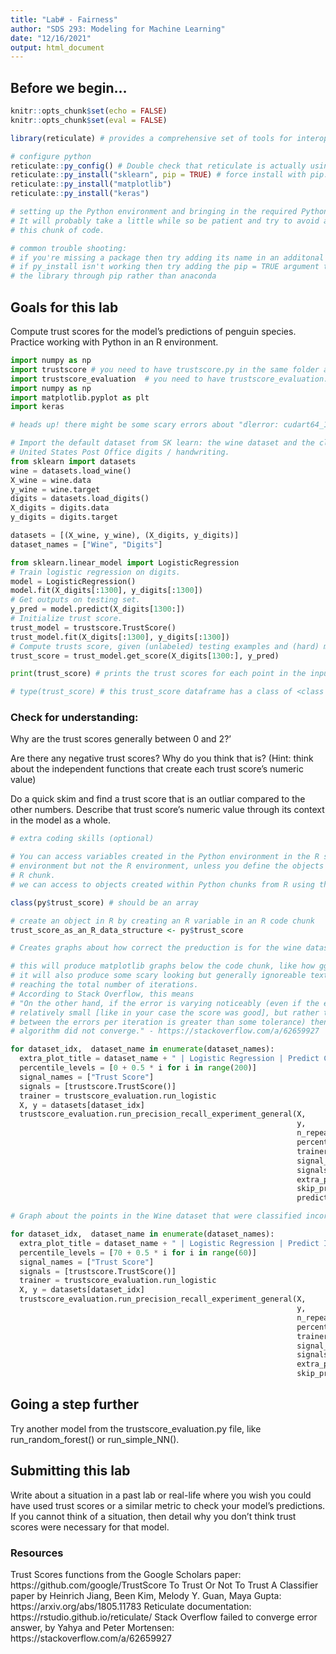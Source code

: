 ```yaml
---
title: "Lab# - Fairness"
author: "SDS 293: Modeling for Machine Learning"
date: "12/16/2021"
output: html_document
---
```


## Before we begin...

```r
knitr::opts_chunk$set(echo = FALSE)
knitr::opts_chunk$set(eval = FALSE)

```


```r

library(reticulate) # provides a comprehensive set of tools for interoperability between Python and R.

```

```r
# configure python
reticulate::py_config() # Double check that reticulate is actually using your new conda env.
reticulate::py_install("sklearn", pip = TRUE) # force install with pip. sklearn wasn't coming up via anaconda.
reticulate::py_install("matplotlib")
reticulate::py_install("keras")

# setting up the Python environment and bringing in the required Python packages is important.
# It will probably take a little while so be patient and try to avoid accidentally running
# this chunk of code.

# common trouble shooting:
# if you're missing a package then try adding its name in an additonal line of py_install
# if py_install isn't working then try adding the pip = TRUE argument to try installing
# the library through pip rather than anaconda
```

## Goals for this lab
Compute trust scores for the model's predictions of penguin species.
Practice working with Python in an R environment.


```python
import numpy as np
import trustscore # you need to have trustscore.py in the same folder as this .Rmd file to import it
import trustscore_evaluation  # you need to have trustscore_evaluation.py in the same folder as this .Rmd file to import it
import numpy as np
import matplotlib.pyplot as plt
import keras

# heads up! there might be some scary errors about "dlerror: cudart64_110.dll not found". It's just a warning and you can ignore it.

```

```python
# Import the default dataset from SK learn: the wine dataset and the classifying
# United States Post Office digits / handwriting.
from sklearn import datasets
wine = datasets.load_wine()
X_wine = wine.data
y_wine = wine.target
digits = datasets.load_digits()
X_digits = digits.data
y_digits = digits.target

datasets = [(X_wine, y_wine), (X_digits, y_digits)]
dataset_names = ["Wine", "Digits"]

```

```python

from sklearn.linear_model import LogisticRegression
# Train logistic regression on digits.
model = LogisticRegression()
model.fit(X_digits[:1300], y_digits[:1300])
# Get outputs on testing set.
y_pred = model.predict(X_digits[1300:])
# Initialize trust score.
trust_model = trustscore.TrustScore()
trust_model.fit(X_digits[:1300], y_digits[:1300])
# Compute trusts score, given (unlabeled) testing examples and (hard) model predictions.
trust_score = trust_model.get_score(X_digits[1300:], y_pred)

print(trust_score) # prints the trust scores for each point in the inputted dataset

# type(trust_score) # this trust_score dataframe has a class of <class 'numpy.ndarray'>

```

### Check for understanding:
Why are the trust scores generally between 0 and 2?'


Are there any negative trust scores? Why do you think that is?
(Hint: think about the independent functions that create each trust score's numeric value)


Do a quick skim and find a trust score that is an outliar compared to the other numbers. Describe that trust score's numeric value through its context in the model as a whole.



```r
# extra coding skills (optional)

# You can access variables created in the Python environment in the R studio Python 
# environment but not the R environment, unless you define the objects within an
# R chunk.
# we can access to objects created within Python chunks from R using the py object (e.g. py$x would access an x variable created within Python from R).

class(py$trust_score) # should be an array 

# create an object in R by creating an R variable in an R code chunk
trust_score_as_an_R_data_structure <- py$trust_score

```

```python
# Creates graphs about how correct the preduction is for the wine dataset via logistic regression

# this will produce matplotlib graphs below the code chunk, like how ggplot does.
# it will also produce some scary looking but generally ignoreable text about
# reaching the total number of iterations.
# According to Stack Overflow, this means
# "On the other hand, if the error is varying noticeably (even if the error is 
# relatively small [like in your case the score was good], but rather the differences 
# between the errors per iteration is greater than some tolerance) then we say the 
# algorithm did not converge." - https://stackoverflow.com/a/62659927

for dataset_idx,  dataset_name in enumerate(dataset_names):
  extra_plot_title = dataset_name + " | Logistic Regression | Predict Correct"
  percentile_levels = [0 + 0.5 * i for i in range(200)]
  signal_names = ["Trust Score"]
  signals = [trustscore.TrustScore()]
  trainer = trustscore_evaluation.run_logistic
  X, y = datasets[dataset_idx]
  trustscore_evaluation.run_precision_recall_experiment_general(X,
                                                                y,
                                                                n_repeats=10,
                                                                percentile_levels=percentile_levels,
                                                                trainer=trainer,
                                                                signal_names=signal_names,
                                                                signals=signals,
                                                                extra_plot_title=extra_plot_title,
                                                                skip_print=True,
                                                                predict_when_correct=True)

```


```python

# Graph about the points in the Wine dataset that were classified incorrectly, broken down by the model confidence and the trust score

for dataset_idx,  dataset_name in enumerate(dataset_names):
  extra_plot_title = dataset_name + " | Logistic Regression | Predict Incorrect"
  percentile_levels = [70 + 0.5 * i for i in range(60)]
  signal_names = ["Trust Score"]
  signals = [trustscore.TrustScore()]
  trainer = trustscore_evaluation.run_logistic
  X, y = datasets[dataset_idx]
  trustscore_evaluation.run_precision_recall_experiment_general(X,
                                                                y,
                                                                n_repeats=10,
                                                                percentile_levels=percentile_levels,
                                                                trainer=trainer,
                                                                signal_names=signal_names,
                                                                signals=signals,
                                                                extra_plot_title=extra_plot_title,
                                                                skip_print=True)


```
## Going a step further
Try another model from the trustscore_evaluation.py file, like run_random_forest() or run_simple_NN().


## Submitting this lab

Write about a situation in a past lab or real-life where you wish you could have used trust scores or a similar metric to check your model's predictions. If you cannot think of a situation, then detail why you don't think trust scores were necessary for that model.


### Resources
Trust Scores functions from the Google Scholars paper: https://github.com/google/TrustScore
To Trust Or Not To Trust A Classifier paper by Heinrich Jiang, Been Kim, Melody Y. Guan, Maya Gupta: https://arxiv.org/abs/1805.11783
Reticulate documentation: https://rstudio.github.io/reticulate/
Stack Overflow failed to converge error answer, by 
Yahya and Peter Mortensen: https://stackoverflow.com/a/62659927

